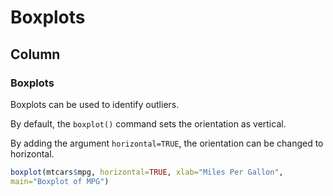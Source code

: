 Boxplots {data-navmenu="Statistics"}
=====================================

Column
------------------------------

### Boxplots

Boxplots can be used to identify outliers.

By default, the ``boxplot()`` command sets the orientation as vertical. 

By adding the argument ``horizontal=TRUE``, the orientation can be changed to horizontal.

```r
boxplot(mtcars$mpg, horizontal=TRUE, xlab="Miles Per Gallon",
main="Boxplot of MPG")
```
